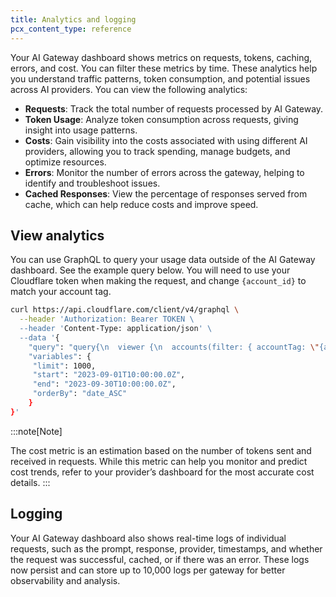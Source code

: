 ```yaml
---
title: Analytics and logging
pcx_content_type: reference
---
```



Your AI Gateway dashboard shows metrics on requests, tokens, caching, errors, and cost. You can filter these metrics by time.
These analytics help you understand traffic patterns, token consumption, and
potential issues across AI providers. You can
view the following analytics:

- **Requests**: Track the total number of requests processed by AI Gateway.
- **Token Usage**: Analyze token consumption across requests, giving insight into usage patterns.
- **Costs**: Gain visibility into the costs associated with using different AI providers, allowing you to track spending, manage budgets, and optimize resources.
- **Errors**: Monitor the number of errors across the gateway, helping to identify and troubleshoot issues.
- **Cached Responses**: View the percentage of responses served from cache, which can help reduce costs and improve speed.

## View analytics

<Tabs> <TabItem label="Dashboard">

<Render file="analytics-dashboard" />

</TabItem> <TabItem label="graphql">

You can use GraphQL to query your usage data outside of the AI Gateway dashboard. See the example query below. You will need to use your Cloudflare token when making the request, and change `{account_id}` to match your account tag.

```bash title="Request"
curl https://api.cloudflare.com/client/v4/graphql \
  --header 'Authorization: Bearer TOKEN \
  --header 'Content-Type: application/json' \
  --data '{
    "query": "query{\n  viewer {\n	accounts(filter: { accountTag: \"{account_id}\" }) {\n	requests: aiGatewayRequestsAdaptiveGroups(\n    	limit: $limit\n    	filter: { datetimeHour_geq: $start, datetimeHour_leq: $end }\n    	orderBy: [datetimeMinute_ASC]\n  	) {\n    	count,\n    	dimensions {\n        	model,\n        	provider,\n        	gateway,\n        	ts: datetimeMinute\n    	}\n    	\n  	}\n    	\n	}\n  }\n}",
    "variables": {
   	 "limit": 1000,
   	 "start": "2023-09-01T10:00:00.0Z",
   	 "end": "2023-09-30T10:00:00.0Z",
   	 "orderBy": "date_ASC"
    }
}'
```

</TabItem> </Tabs>

:::note[Note]

The cost metric is an estimation based on the number of tokens sent and received in requests. While this metric can help you monitor and predict cost trends, refer to your provider’s dashboard for the most accurate cost details.
:::

## Logging

Your AI Gateway dashboard also shows real-time logs of individual requests, such as the prompt, response, provider, timestamps, and whether the request was successful, cached, or if there was an error. These logs now persist and can store up to 10,000 logs per gateway for better observability and analysis.
